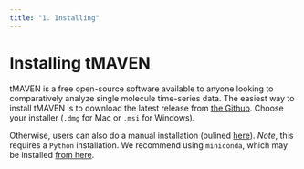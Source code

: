 ```yaml
---
title: "1. Installing"
---
```


# Installing tMAVEN
tMAVEN is a free open-source software available to anyone looking to comparatively analyze single molecule time-series data. The easiest way to install tMAVEN is to download the latest release from [the Github](<https://github.com/GonzalezBiophysicsLab/tmaven/releases>). Choose your installer (`.dmg` for Mac or `.msi` for Windows).

Otherwise, users can also do a manual installation (oulined [here](https://gonzalezbiophysicslab.github.io/tmaven/install.html)). *Note*, this requires a `Python` installation. We recommend using `miniconda`, which may be installed [from here](https://docs.conda.io/en/latest/miniconda.html).
<!-- * A GitHub account which may be made at \url{https://github.com/join} and then they must generate an ssh key and add it to their git hub account as shown at \url{https://www.inmotionhosting.com/support/server/ssh/how-to- add-ssh-keys-to-your-github-account/} an HTTPS key may also be used. -->

<!--
If this software is already set up, a user must do the following in sequence:
* navigate to the tMAVEN repository at <https://github.com/GonzalezBiophysicsLab/tmaven>, and clone the repository.
* open terminal navigate to the tMAVEN folder and enter the command `pip install -e .` and select yes/enter to any subsequent requests. -->
